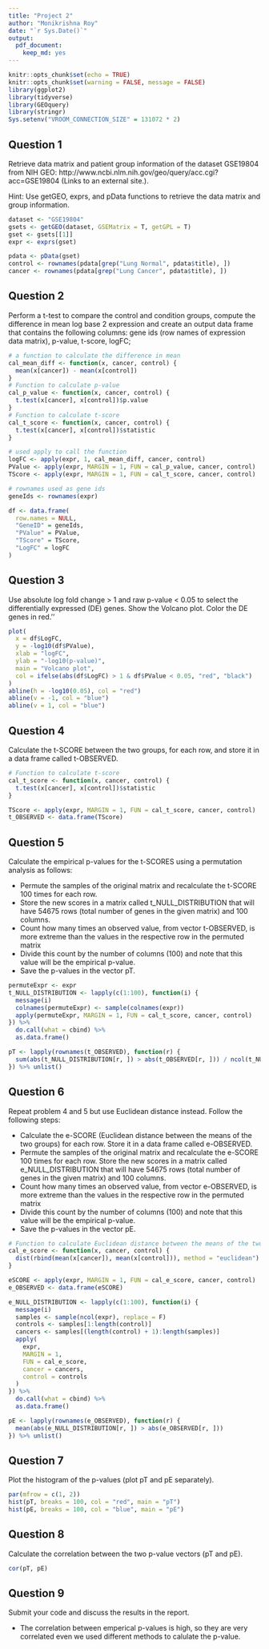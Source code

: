 ```yaml
---
title: "Project 2"
author: "Monikrishna Roy"
date: "`r Sys.Date()`"
output: 
  pdf_document:
    keep_md: yes
---
```


```r
knitr::opts_chunk$set(echo = TRUE)
knitr::opts_chunk$set(warning = FALSE, message = FALSE) 
library(ggplot2)
library(tidyverse)
library(GEOquery)
library(stringr)
Sys.setenv("VROOM_CONNECTION_SIZE" = 131072 * 2)
```

## Question 1
Retrieve data matrix and patient group information of the dataset GSE19804 from NIH GEO: http://www.ncbi.nlm.nih.gov/geo/query/acc.cgi?acc=GSE19804 (Links to an external site.).

Hint: Use getGEO, exprs, and pData functions to retrieve the data matrix and group information.

```r
dataset <- "GSE19804"
gsets <- getGEO(dataset, GSEMatrix = T, getGPL = T)
gset <- gsets[[1]]
expr <- exprs(gset)

pdata <- pData(gset)
control <- rownames(pdata[grep("Lung Normal", pdata$title), ])
cancer <- rownames(pdata[grep("Lung Cancer", pdata$title), ])
```

## Question 2
Perform a t-test to compare the control and condition groups, compute the difference in mean log base 2 expression and create an output data frame that contains the following columns: gene ids (row names of expression data matrix), p-value, t-score, logFC;

```r
# a function to calculate the difference in mean
cal_mean_diff <- function(x, cancer, control) {
  mean(x[cancer]) - mean(x[control])
}
# Function to calculate p-value
cal_p_value <- function(x, cancer, control) {
  t.test(x[cancer], x[control])$p.value
}
# Function to calculate t-score
cal_t_score <- function(x, cancer, control) {
  t.test(x[cancer], x[control])$statistic
}

# used apply to call the function
logFC <- apply(expr, 1, cal_mean_diff, cancer, control)
PValue <- apply(expr, MARGIN = 1, FUN = cal_p_value, cancer, control)
TScore <- apply(expr, MARGIN = 1, FUN = cal_t_score, cancer, control)

# rownames used as gene ids
geneIds <- rownames(expr)

df <- data.frame(
  row.names = NULL,
  "GeneID" = geneIds,
  "PValue" = PValue,
  "TScore" = TScore,
  "LogFC" = logFC
)
```

## Question 3
Use absolute log fold change > 1 and raw p-value < 0.05 to select the differentially expressed (DE) genes. Show the Volcano plot. Color the DE genes in red.''
```r
plot(
  x = df$LogFC,
  y = -log10(df$PValue),
  xlab = "logFC",
  ylab = "-log10(p-value)",
  main = "Volcano plot",
  col = ifelse(abs(df$LogFC) > 1 & df$PValue < 0.05, "red", "black")
)
abline(h = -log10(0.05), col = "red")
abline(v = -1, col = "blue")
abline(v = 1, col = "blue")
```

## Question 4
Calculate the t-SCORE between the two groups, for each row, and store it in a data frame called t-OBSERVED.

```r
# Function to calculate t-score
cal_t_score <- function(x, cancer, control) {
  t.test(x[cancer], x[control])$statistic
}

TScore <- apply(expr, MARGIN = 1, FUN = cal_t_score, cancer, control)
t_OBSERVED <- data.frame(TScore)
```

## Question 5
Calculate the empirical p-values for the t-SCORES using a permutation analysis as follows:

- Permute the samples of the original matrix and recalculate the t-SCORE 100 times for each row.
- Store the new scores in a matrix called t_NULL_DISTRIBUTION that will have 54675 rows (total number of genes in the given matrix) and 100 columns.
- Count how many times an observed value, from vector t-OBSERVED, is more extreme than the values in the respective row in the permuted matrix
- Divide this count by the number of columns (100) and note that this value will be the empirical p-value.
- Save the p-values in the vector pT.

```r
permuteExpr <- expr
t_NULL_DISTRIBUTION <- lapply(c(1:100), function(i) {
  message(i)
  colnames(permuteExpr) <- sample(colnames(expr))
  apply(permuteExpr, MARGIN = 1, FUN = cal_t_score, cancer, control)
}) %>%
  do.call(what = cbind) %>%
  as.data.frame()

pT <- lapply(rownames(t_OBSERVED), function(r) {
  sum(abs(t_NULL_DISTRIBUTION[r, ]) > abs(t_OBSERVED[r, ])) / ncol(t_NULL_DISTRIBUTION)
}) %>% unlist()
```

## Question 6
Repeat problem 4 and 5 but use Euclidean distance instead. Follow the following steps:

- Calculate the e-SCORE (Euclidean distance between the means of the two groups) for each row. Store it in a data frame called e-OBSERVED.
- Permute the samples of the original matrix and recalculate the e-SCORE 100 times for each row. Store the new scores in a matrix called e_NULL_DISTRIBUTION that will have 54675 rows (total number of genes in the given matrix) and 100 columns.
- Count how many times an observed value, from vector e-OBSERVED, is more extreme than the values in the respective row in the permuted matrix
- Divide this count by the number of columns (100) and note that this value will be the empirical p-value.
- Save the p-values in the vector pE.

```r
# Function to calculate Euclidean distance between the means of the two groups
cal_e_score <- function(x, cancer, control) {
  dist(rbind(mean(x[cancer]), mean(x[control])), method = "euclidean")
}

eSCORE <- apply(expr, MARGIN = 1, FUN = cal_e_score, cancer, control)
e_OBSERVED <- data.frame(eSCORE)

e_NULL_DISTRIBUTION <- lapply(c(1:100), function(i) {
  message(i)
  samples <- sample(ncol(expr), replace = F)
  controls <- samples[1:length(control)]
  cancers <- samples[(length(control) + 1):length(samples)]
  apply(
    expr,
    MARGIN = 1,
    FUN = cal_e_score,
    cancer = cancers,
    control = controls
  )
}) %>%
  do.call(what = cbind) %>%
  as.data.frame()

pE <- lapply(rownames(e_OBSERVED), function(r) {
  mean(abs(e_NULL_DISTRIBUTION[r, ]) > abs(e_OBSERVED[r, ]))
}) %>% unlist()
```

## Question 7
Plot the histogram of the p-values (plot pT and pE separately).

```r
par(mfrow = c(1, 2))
hist(pT, breaks = 100, col = "red", main = "pT")
hist(pE, breaks = 100, col = "blue", main = "pE")
```

## Question 8
Calculate the correlation between the two p-value vectors (pT and pE).

```r
cor(pT, pE)
```

## Question 9
Submit your code and discuss the results in the report.

- The correlation between emperical p-values is high, so they are very correlated even we used different methods to calulate the p-value.
